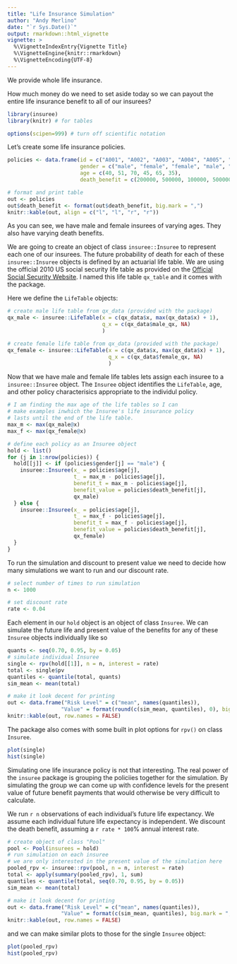 ```yaml
---
title: "Life Insurance Simulation"
author: "Andy Merlino"
date: "`r Sys.Date()`"
output: rmarkdown::html_vignette
vignette: >
  %\VignetteIndexEntry{Vignette Title}
  %\VignetteEngine{knitr::rmarkdown}
  %\VignetteEncoding{UTF-8}
---
```


We provide whole life insurance.  

How much money do we need to set aside today so we can payout the entire life insurance benefit to all of our insurees?

```r
library(insuree)
library(knitr) # for tables

options(scipen=999) # turn off scientific notation
```

Let's create some life insurance policies.

```r
policies <- data.frame(id = c("A001", "A002", "A003", "A004", "A005", "A006"),
                       gender = c("male", "female", "female", "male", "male", "female"),
                       age = c(40, 51, 70, 45, 65, 35),
                       death_benefit = c(200000, 500000, 100000, 500000, 1000000, 2000000))

# format and print table
out <- policies
out$death_benefit <- format(out$death_benefit, big.mark = ",")
knitr::kable(out, align = c("l", "l", "r", "r"))
```

As you can see, we have male and female insurees of varying ages.  They also have varying death benefits.

We are going to create an object of class `insuree::Insuree` to represent each one of our insurees.  The future probability of death for each of these `insuree::Insuree` objects is defined by an actuarial life table.  We are using the official 2010 US social security life table as provided on the [Official Social Security Website](http://www.ssa.gov/oact/STATS/table4c6.html).  I named this life table `qx_table` and it comes with the package.

Here we define the `LifeTable` objects:

```r
# create male life table from qx_data (provided with the package)
qx_male <- insuree::LifeTable(x = c(qx_data$x, max(qx_data$x) + 1), 
                              q_x = c(qx_data$male_qx, NA)
                              )

# create female life table from qx_data (provided with the package)
qx_female <- insuree::LifeTable(x = c(qx_data$x, max(qx_data$x) + 1),
                                q_x = c(qx_data$female_qx, NA)
                                )
```

Now that we have male and female life tables lets assign each insuree to a `insuree::Insuree` object.  The `Insuree` object identifies the `LifeTable`, age, and
other policy characterisics appropriate to the individul policy.

```r
# I am finding the max age of the life tables so I can 
# make examples inwhich the Insuree's life insurance policy 
# lasts until the end of the life table.
max_m <- max(qx_male@x)
max_f <- max(qx_female@x)

# define each policy as an Insuree object
hold <- list()
for (j in 1:nrow(policies)) {
  hold[[j]] <- if (policies$gender[j] == "male") {
    insuree::Insuree(x_ = policies$age[j], 
                     t_ = max_m - policies$age[j],
                     benefit_t = max_m - policies$age[j],
                     benefit_value = policies$death_benefit[j],
                     qx_male)
  } else {
    insuree::Insuree(x_ = policies$age[j],
                     t_ = max_f - policies$age[j],
                     benefit_t = max_f - policies$age[j], 
                     benefit_value = policies$death_benefit[j],
                     qx_female)
  }
}
```

To run the simulation and discount to present value we need to decide how many simulations we want to run and our discount rate.

```r
# select number of times to run simulation
n <- 1000

# set discount rate
rate <- 0.04
```

Each element in our `hold` object is an object of class `Insuree`.  We can simulate the future life and present value of the benefits for any of these `Insuree` objects individually like so

```r
quants <- seq(0.70, 0.95, by = 0.05)
# simulate individual Insuree
single <- rpv(hold[[1]], n = n, interest = rate)
total <- single$pv
quantiles <- quantile(total, quants)
sim_mean <- mean(total)

# make it look decent for printing
out <- data.frame("Risk Level" = c("mean", names(quantiles)),
                 "Value" = format(round(c(sim_mean, quantiles), 0), big.mark = ","))
knitr::kable(out, row.names = FALSE)
```

The package also comes with some built in plot options for `rpv()` on class `Insuree`.

```r
plot(single)
hist(single)
```

Simulating one life insurance policy is not that interesting.  The real power of the `insuree` package is grouping the policiies together for the simulation.  By simulating the group we can come up with confidence levels for the present value of future benefit payments that would otherwise be very difficult to calculate.

We run `r n` observations of each individual's future life expectancy.  We assume each individual future life expectancy is independent.  We discount the death benefit, assuming a `r rate * 100`% annual interest rate.

```r
# create object of class "Pool"
pool <- Pool(insurees = hold)
# run simulation on each insuree
# we are only interested in the present value of the simulation here
pooled_rpv <- insuree::rpv(pool, n = n, interest = rate)
total <- apply(summary(pooled_rpv), 1, sum)
quantiles <- quantile(total, seq(0.70, 0.95, by = 0.05))
sim_mean <- mean(total)

# make it look decent for printing
out <- data.frame("Risk Level" = c("mean", names(quantiles)),
                 "Value" = format(c(sim_mean, quantiles), big.mark = ","))
knitr::kable(out, row.names = FALSE)
```

and we can make similar plots to those for the single `Insuree` object:

```r
plot(pooled_rpv)
hist(pooled_rpv)
```